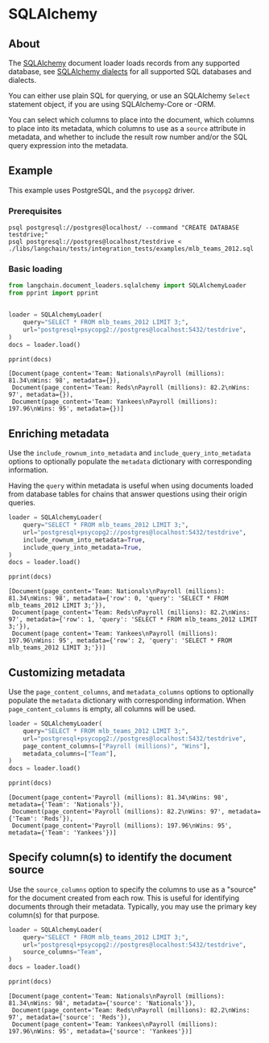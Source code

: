 # SQLAlchemy


## About

The [SQLAlchemy] document loader loads records from any supported database,
see [SQLAlchemy dialects] for all supported SQL databases and dialects.

You can either use plain SQL for querying, or use an SQLAlchemy `Select`
statement object, if you are using SQLAlchemy-Core or -ORM.

You can select which columns to place into the document, which columns
to place into its metadata, which columns to use as a `source` attribute
in metadata, and whether to include the result row number and/or the SQL
query expression into the metadata.


## Example

This example uses PostgreSQL, and the `psycopg2` driver.


### Prerequisites

```shell
psql postgresql://postgres@localhost/ --command "CREATE DATABASE testdrive;"
psql postgresql://postgres@localhost/testdrive < ./libs/langchain/tests/integration_tests/examples/mlb_teams_2012.sql
```


### Basic loading

```python
from langchain.document_loaders.sqlalchemy import SQLAlchemyLoader
from pprint import pprint


loader = SQLAlchemyLoader(
    query="SELECT * FROM mlb_teams_2012 LIMIT 3;",
    url="postgresql+psycopg2://postgres@localhost:5432/testdrive",
)
docs = loader.load()
```

```python
pprint(docs)
```

<CodeOutputBlock lang="python">

```
[Document(page_content='Team: Nationals\nPayroll (millions): 81.34\nWins: 98', metadata={}),
 Document(page_content='Team: Reds\nPayroll (millions): 82.2\nWins: 97', metadata={}),
 Document(page_content='Team: Yankees\nPayroll (millions): 197.96\nWins: 95', metadata={})]
```

</CodeOutputBlock>


## Enriching metadata

Use the `include_rownum_into_metadata` and `include_query_into_metadata` options to
optionally populate the `metadata` dictionary with corresponding information.

Having the `query` within metadata is useful when using documents loaded from
database tables for chains that answer questions using their origin queries.

```python
loader = SQLAlchemyLoader(
    query="SELECT * FROM mlb_teams_2012 LIMIT 3;",
    url="postgresql+psycopg2://postgres@localhost:5432/testdrive",
    include_rownum_into_metadata=True,
    include_query_into_metadata=True,
)
docs = loader.load()
```

```python
pprint(docs)
```

<CodeOutputBlock lang="python">

```
[Document(page_content='Team: Nationals\nPayroll (millions): 81.34\nWins: 98', metadata={'row': 0, 'query': 'SELECT * FROM mlb_teams_2012 LIMIT 3;'}),
 Document(page_content='Team: Reds\nPayroll (millions): 82.2\nWins: 97', metadata={'row': 1, 'query': 'SELECT * FROM mlb_teams_2012 LIMIT 3;'}),
 Document(page_content='Team: Yankees\nPayroll (millions): 197.96\nWins: 95', metadata={'row': 2, 'query': 'SELECT * FROM mlb_teams_2012 LIMIT 3;'})]
```

</CodeOutputBlock>


## Customizing metadata

Use the `page_content_columns`, and `metadata_columns` options to optionally populate
the `metadata` dictionary with corresponding information. When `page_content_columns`
is empty, all columns will be used.

```python
loader = SQLAlchemyLoader(
    query="SELECT * FROM mlb_teams_2012 LIMIT 3;",
    url="postgresql+psycopg2://postgres@localhost:5432/testdrive",
    page_content_columns=["Payroll (millions)", "Wins"],
    metadata_columns=["Team"],
)
docs = loader.load()
```

```python
pprint(docs)
```

<CodeOutputBlock lang="python">

```
[Document(page_content='Payroll (millions): 81.34\nWins: 98', metadata={'Team': 'Nationals'}),
 Document(page_content='Payroll (millions): 82.2\nWins: 97', metadata={'Team': 'Reds'}),
 Document(page_content='Payroll (millions): 197.96\nWins: 95', metadata={'Team': 'Yankees'})]
```

</CodeOutputBlock>


## Specify column(s) to identify the document source

Use the `source_columns` option to specify the columns to use as a "source" for the
document created from each row. This is useful for identifying documents through
their metadata. Typically, you may use the primary key column(s) for that purpose.

```python
loader = SQLAlchemyLoader(
    query="SELECT * FROM mlb_teams_2012 LIMIT 3;",
    url="postgresql+psycopg2://postgres@localhost:5432/testdrive",
    source_columns="Team",
)
docs = loader.load()
```

```python
pprint(docs)
```

<CodeOutputBlock lang="python">

```
[Document(page_content='Team: Nationals\nPayroll (millions): 81.34\nWins: 98', metadata={'source': 'Nationals'}),
 Document(page_content='Team: Reds\nPayroll (millions): 82.2\nWins: 97', metadata={'source': 'Reds'}),
 Document(page_content='Team: Yankees\nPayroll (millions): 197.96\nWins: 95', metadata={'source': 'Yankees'})]
```

</CodeOutputBlock>


[SQLAlchemy]: https://www.sqlalchemy.org/
[SQLAlchemy dialects]: https://docs.sqlalchemy.org/en/20/dialects/

